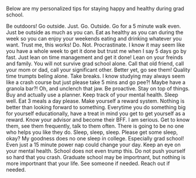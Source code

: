 Below are my personalized tips for staying happy and healthy during grad school.

Be outdoors! Go outside. Just. Go. Outside. Go for a 5 minute walk even. Just be outside as much as you can.
Eat as healthy as you can during the week so you can enjoy your weekends eating and drinking whatever you want. Trust me, this works!
Do. Not. Procrastinate. I know it may seem like you have a whole week to get it done but trust me when I say 5 days go by fast. Just lean on time management and get it done!
Lean on your freinds and family. You will not survive grad school alone. Call that old friend, call your mom or dad, call your significant other. Better yet, go see them! Quality time trumpts beling alone.
Take breaks. I know studying may always seem like a crash course but just please take 5 mins and go pee?! Maybe have a granola bar?! Oh, and unclench that jaw.
Be proactive. Stay on top of things. Buy and actually use a planner. Keep track of your mental health. Sleep well. Eat 3 meals a day please.
Make yourself a reward system. Nothing is better than looking forward to something. Everytime you do something big for yourself educationally, have a treat in mind you get to get yourself as a reward.
Know your advisor and become their BFF. I am serious. Get to know them, see them frequently, talk to them often. There is going to be no one who helps you like they do.
Sleep, sleep, sleep. Please get some sleep, okay? My goodness does no one sleep in college. Especially grad school! Even just a 15 minute power nap could change your day.
Keep an eye on your mental health. School does not even trump this. Do not push yourself so hard that you crash. Graduate school may be importnant, but nothing is more importnant that your life. See someone if needed. Reach out if needed.
